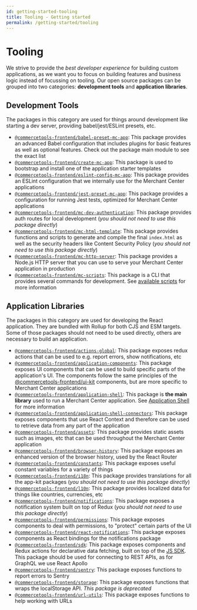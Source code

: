 ```yaml
---
id: getting-started-tooling
title: Tooling - Getting started
permalink: /getting-started/tooling
---
```



<NotificationFeature flag="beta" />

# Tooling

We strive to provide the _best developer experience_ for building custom applications, as we want you to focus on building features and business logic instead of focussing on tooling.
Our open source packages can be grouped into two categories: **development tools** and **application libraries**.

## Development Tools

The packages in this category are used for things around development like starting a dev server, providing babel/jest/ESLint presets, etc.

- [`@commercetools-frontend/babel-preset-mc-app`](https://www.npmjs.com/package/@commercetools-frontend/babel-preset-mc-app): This package provides an advanced Babel configuration that includes plugins for basic features as well as optional features. Check out the package main module to see the exact list
- [`@commercetools-frontend/create-mc-app`](https://www.npmjs.com/package/@commercetools-frontend/create-mc-app): This package is used to bootstrap and install one of the application starter templates
- [`@commercetools-frontend/eslint-config-mc-app`](https://www.npmjs.com/package/@commercetools-frontend/eslint-config-mc-app): This package provides an ESLint configuration that we internally use for the Merchant Center applications
- [`@commercetools-frontend/jest-preset-mc-app`](https://www.npmjs.com/package/@commercetools-frontend/jest-preset-mc-app): This package provides a configuration for running Jest tests, optimized for Merchant Center applications
- [`@commercetools-frontend/mc-dev-authentication`](https://www.npmjs.com/package/@commercetools-frontend/mc-dev-authentication): This package provides auth routes for local development (_you should not need to use this package directly_)
- [`@commercetools-frontend/mc-html-template`](https://www.npmjs.com/package/@commercetools-frontend/mc-html-template): This package provides functions and scripts to generate and compile the final `index.html` as well as the security headers like Content Security Policy (_you should not need to use this package directly_)
- [`@commercetools-frontend/mc-http-server`](https://www.npmjs.com/package/@commercetools-frontend/mc-http-server): This package provides a Node.js HTTP server that you can use to serve your Merchant Center application in production
- [`@commercetools-frontend/mc-scripts`](https://www.npmjs.com/package/@commercetools-frontend/mc-scripts): This package is a CLI that provides several commands for development. See [available scripts](../development/available-scripts) for more information

## Application Libraries

The packages in this category are used for developing the React application. They are bundled with Rollup for both CJS and ESM targets.
Some of those packages should not need to be used directly, others are necessary to build an application.

- [`@commercetools-frontend/actions-global`](https://www.npmjs.com/package/@commercetools-frontend/actions-global): This package exposes redux actions that can be used to e.g. report errors, show notifications, etc
- [`@commercetools-frontend/application-components`](https://www.npmjs.com/package/@commercetools-frontend/application-components): This package exposes UI components that can be used to build specific parts of the application's UI.
  The components follow the same principles of the [@commercetools-frontend/ui-kit](https://www.npmjs.com/package/@commercetools-frontend/ui-kit) components, but are more specific to Merchant Center applications
- [`@commercetools-frontend/application-shell`](https://www.npmjs.com/package/@commercetools-frontend/application-shell): This package is **the main library** used to run a Merchant Center application. See [Application Shell](../main-concepts/application-shell) for more information
- [`@commercetools-frontend/application-shell-connectors`](https://www.npmjs.com/package/@commercetools-frontend/application-shell-connectors): This package exposes components that use React Context and therefore can be used to retrieve data from any part of the application
- [`@commercetools-frontend/assets`](https://www.npmjs.com/package/@commercetools-frontend/assets): This package provides static assets such as images, etc that can be used throughout the Merchant Center application
- [`@commercetools-frontend/browser-history`](https://www.npmjs.com/package/@commercetools-frontend/browser-history): This package exposes an enhanced version of the browser history, used by the React Router
- [`@commercetools-frontend/constants`](https://www.npmjs.com/package/@commercetools-frontend/constants): This package exposes useful constant variables for a variety of things
- [`@commercetools-frontend/i18n`](https://www.npmjs.com/package/@commercetools-frontend/i18n): This package provides translations for all the app-kit packages (_you should not need to use this package directly_)
- [`@commercetools-frontend/l10n`](https://www.npmjs.com/package/@commercetools-frontend/l10n): This package provides localized data for things like countries, currencies, etc
- [`@commercetools-frontend/notifications`](https://www.npmjs.com/package/@commercetools-frontend/notifications): This package exposes a notification system built on top of Redux (_you should not need to use this package directly_)
- [`@commercetools-frontend/permissions`](https://www.npmjs.com/package/@commercetools-frontend/permissions): This package exposes components to deal with permissions, to "protect" certain parts of the UI
- [`@commercetools-frontend/react-notifications`](https://www.npmjs.com/package/@commercetools-frontend/react-notifications): This package exposes components as React bindings for the notifications package
- [`@commercetools-frontend/sdk`](https://www.npmjs.com/package/@commercetools-frontend/sdk): This package exposes components and Redux actions for declarative data fetching, built on top of the [JS SDK](https://github.com/commercetools/nodejs/). This package should be used for connecting to REST APIs, as for GraphQL we use React Apollo
- [`@commercetools-frontend/sentry`](https://www.npmjs.com/package/@commercetools-frontend/sentry): This package exposes functions to report errors to Sentry
- [`@commercetools-frontend/storage`](https://www.npmjs.com/package/@commercetools-frontend/storage): This package exposes functions that wraps the localStorage API. _This package is deprecated_
- [`@commercetools-frontend/url-utils`](https://www.npmjs.com/package/@commercetools-frontend/url-utils): This package exposes functions to help working with URLs
